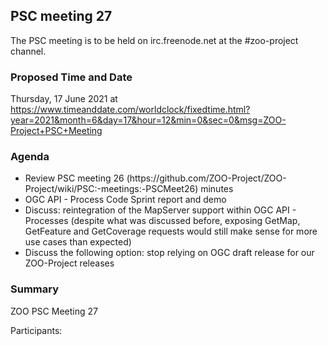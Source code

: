
== PSC meeting 27 ==

The PSC meeting is to be held on irc.freenode.net at the  #zoo-project channel.

=== Proposed Time and Date ===

Thursday, 17 June 2021 at https://www.timeanddate.com/worldclock/fixedtime.html?year=2021&month=6&day=17&hour=12&min=0&sec=0&msg=ZOO-Project+PSC+Meeting

=== Agenda ===
* Review PSC meeting 26 (https://github.com/ZOO-Project/ZOO-Project/wiki/PSC:-meetings:-PSCMeet26) minutes
* OGC API - Process Code Sprint report and demo
* Discuss: reintegration of the MapServer support within OGC API - Processes (despite what was discussed before, exposing GetMap, GetFeature and GetCoverage requests would still make sense for more use cases than expected)
* Discuss the following option: stop relying on OGC draft release for our ZOO-Project releases


=== Summary ===

ZOO PSC Meeting 27

Participants:



